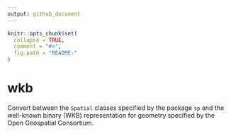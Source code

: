 ```yaml
---
output: github_document
---
```


<!-- README.md is generated from README.Rmd. Please edit that file -->

```r
knitr::opts_chunk$set(
  collapse = TRUE,
  comment = "#>",
  fig.path = "README-"
)
```

# wkb

Convert between the `Spatial` classes specified by the package `sp` and the well-known binary (WKB) representation for geometry specified by the Open Geospatial Consortium.
